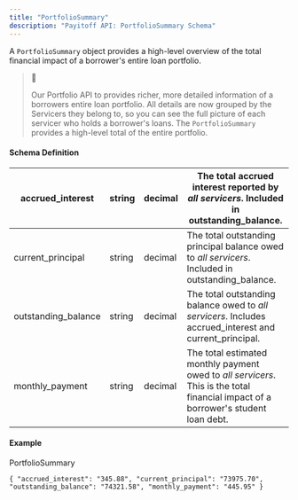```yaml
---
title: "PortfolioSummary"
description: "Payitoff API: PortfolioSummary Schema"
---
```


A `PortfolioSummary` object provides a high-level overview of the total financial impact of a borrower's entire loan portfolio.

> 📘
> 
> Our Portfolio API to provides richer, more detailed information of a borrowers entire loan portfolio. All details are now grouped by the Servicers they belong to, so you can see the full picture of each servicer who holds a borrower's loans. The `PortfolioSummary` provides a high-level total of the entire portfolio.

#### Schema Definition

| accrued\_interest    | string | decimal | The total accrued interest reported by _all servicers_. Included in outstanding\_balance.                                          |
| -------------------- | ------ | ------- | ---------------------------------------------------------------------------------------------------------------------------------- |
| current\_principal   | string | decimal | The total outstanding principal balance owed to _all servicers_. Included in outstanding\_balance.                                 |
| outstanding\_balance | string | decimal | The total outstanding balance owed to _all servicers_. Includes accrued\_interest and current\_principal.                          |
| monthly\_payment     | string | decimal | The total estimated monthly payment owed to _all servicers_. This is the total financial impact of a borrower's student loan debt. |

#### Example

PortfolioSummary

`{
  "accrued_interest": "345.88",
  "current_principal": "73975.70",
  "outstanding_balance": "74321.58",
  "monthly_payment": "445.95"
}
`